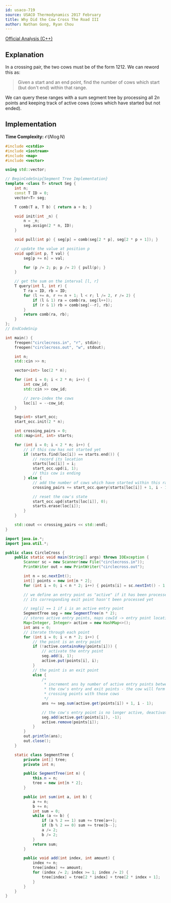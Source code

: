 ```yaml
---
id: usaco-719
source: USACO Thermodynamics 2017 February
title: Why Did the Cow Cross The Road III
author: Nathan Gong, Ryan Chou
---
```


[Official Analysis (C++)](http://www.usaco.org/current/data/sol_circlecross_thermodynamics_feb17.html)

## Explanation

In a crossing pair, the two cows must be of the form $1212$. We can reword this as:

> Given a start and an end point, find the number of cows which start (but don't end) within that range.

We can query these ranges with a sum segment tree by processing all $2n$ points and keeping track of active cows (cows which have started but not ended).

## Implementation

**Time Complexity:** $\mathcal{O}(N\log N)$

<LanguageSection>
<CPPSection>

```cpp
#include <cstdio>
#include <iostream>
#include <map>
#include <vector>

using std::vector;

// BeginCodeSnip{Segment Tree Implementation}
template <class T> struct Seg {
	int n;
	const T ID = 0;
	vector<T> seg;

	T comb(T a, T b) { return a + b; }

	void init(int _n) {
		n = _n;
		seg.assign(2 * n, ID);
	}

	void pull(int p) { seg[p] = comb(seg[2 * p], seg[2 * p + 1]); }

	// update the value at position p
	void upd(int p, T val) {
		seg[p += n] = val;

		for (p /= 2; p; p /= 2) { pull(p); }
	}

	// get the sum on the interval [l, r]
	T query(int l, int r) {
		T ra = ID, rb = ID;
		for (l += n, r += n + 1; l < r; l /= 2, r /= 2) {
			if (l & 1) ra = comb(ra, seg[l++]);
			if (r & 1) rb = comb(seg[--r], rb);
		}
		return comb(ra, rb);
	}
};
// EndCodeSnip

int main() {
	freopen("circlecross.in", "r", stdin);
	freopen("circlecross.out", "w", stdout);

	int n;
	std::cin >> n;

	vector<int> loc(2 * n);

	for (int i = 0; i < 2 * n; i++) {
		int cow_id;
		std::cin >> cow_id;

		// zero-index the cows
		loc[i] = --cow_id;
	}

	Seg<int> start_occ;
	start_occ.init(2 * n);

	int crossing_pairs = 0;
	std::map<int, int> starts;

	for (int i = 0; i < 2 * n; i++) {
		// if this cow has not started yet
		if (starts.find(loc[i]) == starts.end()) {
			// record its location
			starts[loc[i]] = i;
			start_occ.upd(i, 1);
			// this cow is ending
		} else {
			// add the number of cows which have started within this range
			crossing_pairs += start_occ.query(starts[loc[i]] + 1, i - 1);

			// reset the cow's state
			start_occ.upd(starts[loc[i]], 0);
			starts.erase(loc[i]);
		}
	}

	std::cout << crossing_pairs << std::endl;
}
```
</CPPSection>
<JavaSection>

```java
import java.io.*;
import java.util.*;

public class CircleCross {
	public static void main(String[] args) throws IOException {
		Scanner sc = new Scanner(new File("circlecross.in"));
		PrintWriter out = new PrintWriter("circlecross.out");

		int n = sc.nextInt();
		int[] points = new int[n * 2];
		for (int i = 0; i < n * 2; i++) { points[i] = sc.nextInt() - 1; }

		// we define an entry point as "active" if it has been processed, but
		// its corresponding exit point hasn't been processed yet

		// seg[i] == 1 if i is an active entry point
		SegmentTree seg = new SegmentTree(n * 2);
		// stores active entry points, maps cowId -> entry point location
		Map<Integer, Integer> active = new HashMap<>();
		int ans = 0;
		// iterate through each point
		for (int i = 0; i < n * 2; i++) {
			// the point is an entry point
			if (!active.containsKey(points[i])) {
				// activate the entry point
				seg.add(i, 1);
				active.put(points[i], i);
			}
			// the point is an exit point
			else {
				/*
				 * increment ans by number of active entry points between
				 * the cow's entry and exit points - the cow will form
				 * crossing points with those cows
				 */
				ans += seg.sum(active.get(points[i]) + 1, i - 1);

				// the cow's entry point is no longer active, deactivate it
				seg.add(active.get(points[i]), -1);
				active.remove(points[i]);
			}
		}
		out.println(ans);
		out.close();
	}

	static class SegmentTree {
		private int[] tree;
		private int n;

		public SegmentTree(int n) {
			this.n = n;
			tree = new int[n * 2];
		}

		public int sum(int a, int b) {
			a += n;
			b += n;
			int sum = 0;
			while (a <= b) {
				if (a % 2 == 1) sum += tree[a++];
				if (b % 2 == 0) sum += tree[b--];
				a /= 2;
				b /= 2;
			}
			return sum;
		}

		public void add(int index, int amount) {
			index += n;
			tree[index] += amount;
			for (index /= 2; index >= 1; index /= 2) {
				tree[index] = tree[2 * index] + tree[2 * index + 1];
			}
		}
	}
}
```
</JavaSection>
</LanguageSection>
